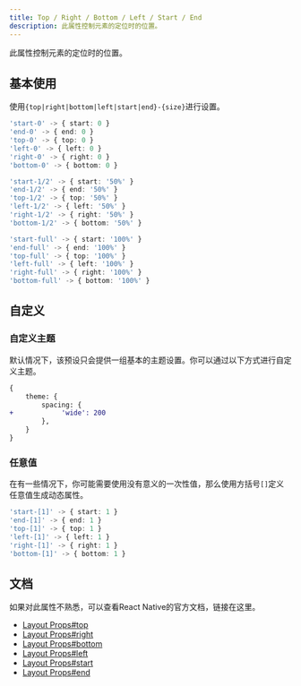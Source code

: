 ```yaml
---
title: Top / Right / Bottom / Left / Start / End
description: 此属性控制元素的定位时的位置。
---
```



此属性控制元素的定位时的位置。

## 基本使用

使用`{top|right|bottom|left|start|end}-{size}`进行设置。

```typescript
'start-0' -> { start: 0 }
'end-0' -> { end: 0 }
'top-0' -> { top: 0 }
'left-0' -> { left: 0 }
'right-0' -> { right: 0 }
'bottom-0' -> { bottom: 0 }

'start-1/2' -> { start: '50%' }
'end-1/2' -> { end: '50%' }
'top-1/2' -> { top: '50%' }
'left-1/2' -> { left: '50%' }
'right-1/2' -> { right: '50%' }
'bottom-1/2' -> { bottom: '50%' }

'start-full' -> { start: '100%' }
'end-full' -> { end: '100%' }
'top-full' -> { top: '100%' }
'left-full' -> { left: '100%' }
'right-full' -> { right: '100%' }
'bottom-full' -> { bottom: '100%' }
```

## 自定义

### 自定义主题

默认情况下，该预设只会提供一组基本的主题设置。你可以通过以下方式进行自定义主题。

```diff lang="javascript"
{
    theme: {
        spacing: {
+            'wide': 200
        },
    }
}
```

### 任意值

在有一些情况下，你可能需要使用没有意义的一次性值，那么使用方括号`[]`定义任意值生成动态属性。

```typescript
'start-[1]' -> { start: 1 }
'end-[1]' -> { end: 1 }
'top-[1]' -> { top: 1 }
'left-[1]' -> { left: 1 }
'right-[1]' -> { right: 1 }
'bottom-[1]' -> { bottom: 1 }
```


## 文档

如果对此属性不熟悉，可以查看React Native的官方文档，链接在这里。

- [Layout Props#top](https://reactnative.dev/docs/layout-props#top)
- [Layout Props#right](https://reactnative.dev/docs/layout-props#right)
- [Layout Props#bottom](https://reactnative.dev/docs/layout-props#bottom)
- [Layout Props#left](https://reactnative.dev/docs/layout-props#left)
- [Layout Props#start](https://reactnative.dev/docs/layout-props#start)
- [Layout Props#end](https://reactnative.dev/docs/layout-props#end)